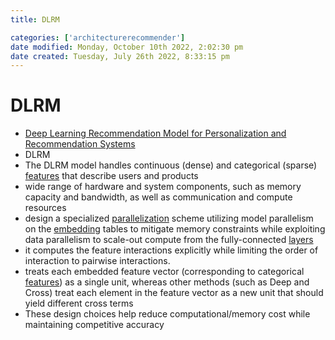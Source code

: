 ```yaml
---
title: DLRM

categories: ['architecturerecommender']
date modified: Monday, October 10th 2022, 2:02:30 pm
date created: Tuesday, July 26th 2022, 8:33:15 pm
---
```


# DLRM
- [Deep Learning Recommendation Model for Personalization and Recommendation Systems](https://arxiv.org/abs/1906.00091)
- DLRM
- The DLRM model handles continuous (dense) and categorical (sparse) [features](Features.qmd) that describe users and products
- wide range of hardware and system components, such as memory capacity and bandwidth, as well as communication and compute resources
- design a specialized [parallelization](parallelization.qmd) scheme utilizing model parallelism on the [embedding](Embedding.qmd) tables to mitigate memory constraints while exploiting data parallelism to scale-out compute from the fully-connected [layers](Layers.qmd)
- it computes the feature interactions explicitly while limiting the order of interaction to pairwise interactions.
- treats each embedded feature vector (corresponding to categorical [features](Features.qmd)) as a single unit, whereas other methods (such as Deep and Cross) treat each element in the feature vector as a new unit that should yield different cross terms
- These design choices help reduce computational/memory cost while maintaining competitive accuracy



